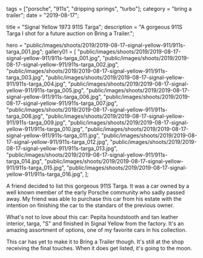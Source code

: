 tags = ["porsche", "911s", "dripping springs", "turbo"];
category = "bring a trailer";
date = "2019-08-17";

title = "Signal Yellow 1973 911S Targa";
description =
"A gorgeous 911S Targa I shot for a future auction on Bring a Trailer.";

hero =
"public/images/shoots/2019/2019-08-17-signal-yellow-911/911s-targa_001.jpg";
gallery01 = [
"public/images/shoots/2019/2019-08-17-signal-yellow-911/911s-targa_001.jpg",
"public/images/shoots/2019/2019-08-17-signal-yellow-911/911s-targa_002.jpg",
"public/images/shoots/2019/2019-08-17-signal-yellow-911/911s-targa_003.jpg",
"public/images/shoots/2019/2019-08-17-signal-yellow-911/911s-targa_004.jpg",
"public/images/shoots/2019/2019-08-17-signal-yellow-911/911s-targa_005.jpg",
"public/images/shoots/2019/2019-08-17-signal-yellow-911/911s-targa_006.jpg",
"public/images/shoots/2019/2019-08-17-signal-yellow-911/911s-targa_007.jpg",
"public/images/shoots/2019/2019-08-17-signal-yellow-911/911s-targa_008.jpg",
"public/images/shoots/2019/2019-08-17-signal-yellow-911/911s-targa_009.jpg",
"public/images/shoots/2019/2019-08-17-signal-yellow-911/911s-targa_010.jpg",
"public/images/shoots/2019/2019-08-17-signal-yellow-911/911s-targa_011.jpg",
"public/images/shoots/2019/2019-08-17-signal-yellow-911/911s-targa_012.jpg",
"public/images/shoots/2019/2019-08-17-signal-yellow-911/911s-targa_013.jpg",
"public/images/shoots/2019/2019-08-17-signal-yellow-911/911s-targa_014.jpg",
"public/images/shoots/2019/2019-08-17-signal-yellow-911/911s-targa_015.jpg",
"public/images/shoots/2019/2019-08-17-signal-yellow-911/911s-targa_016.jpg",
];

A friend decided to list this gorgeous 911S Targa. It was a car owned by a well known member of the early Porsche community who sadly passed away. My friend was able to purchase this car from his estate with the intention on finishing the car to the standars of the previous owner.

What's not to love about this car: Pepita houndstooth and tan leather interior, targa, "S" and finished in Signal Yellow from the factory. It's an amazing assortment of options, one of my favorite cars in his collection.

This car has yet to make it to Bring a Trailer though. It's still at the shop receiving the final touches. When it does get listed, it's going to the moon.

